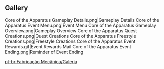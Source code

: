 {{EventTabs}}
==Gallery==
<gallery>
Core of the Apparatus Gameplay Details.png|Gameplay Details
Core of the Apparatus Event Menu.png|Event Menu
Core of the Apparatus Gameplay Overview.png|Gameplay Overview
Core of the Apparatus Quest Creations.png|Quest Creations
Core of the Apparatus Freestyle Creations.png|Freestyle Creations
Core of the Apparatus Event Rewards.gif|Event Rewards
Mail Core of the Apparatus Event Ending.png|Reminder of Event Ending
</gallery>

[[pt-br:Fabricação Mecânica/Galeria]]